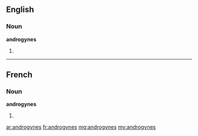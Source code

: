 ==English==

===Noun===
'''androgynes'''

# {{plural of|[[androgyne]]}}

----

==French==

===Noun===
'''androgynes''' {{m|f}}

# {{plural of|[[androgyne]]|lang=fr}}

[[ar:androgynes]]
[[fr:androgynes]]
[[mg:androgynes]]
[[my:androgynes]]